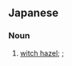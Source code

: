 ==Japanese==
{{ja-kanjitab|まん|さく|yomi=on}}

===Noun===
{{ja-noun|まんさく}}

# [[witch hazel]]; {{taxlink|Hamamelis mollis|species|noshow=1}}; {{taxlink|Hamamelis japonica|species|noshow=1}}